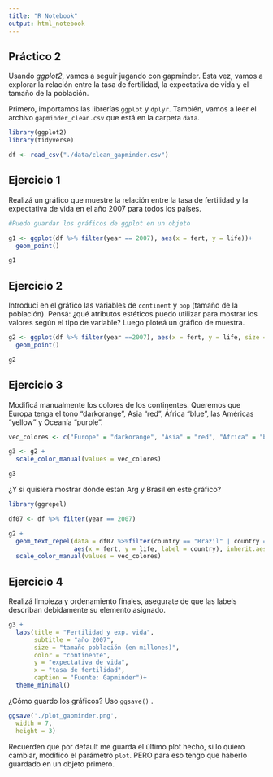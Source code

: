 ```yaml
---
title: "R Notebook"
output: html_notebook
---
```

## Práctico 2

Usando *ggplot2*, vamos a seguir jugando con gapminder. Esta vez, vamos a explorar la relación entre la tasa de fertilidad, la expectativa de vida y el tamaño de la población. 

Primero, importamos las librerías `ggplot` y `dplyr`. También, vamos a leer el archivo `gapminder_clean.csv` que está en la carpeta `data`. 

```r
library(ggplot2)
library(tidyverse)

df <- read_csv("./data/clean_gapminder.csv")
```


## Ejercicio 1

Realizá un gráfico que muestre la relación entre la tasa de fertilidad y la expectativa de vida en el año 2007 para todos los países. 

```r
#Puedo guardar los gráficos de ggplot en un objeto

g1 <- ggplot(df %>% filter(year == 2007), aes(x = fert, y = life))+
  geom_point()

g1
```
## Ejercicio 2

Introducí en el gráfico las variables de `continent` y `pop` (tamaño de la población). Pensá: ¿qué atributos estéticos puedo utilizar para mostrar los valores según el tipo de variable? Luego ploteá un gráfico de muestra.

```r
g2 <- ggplot(df %>% filter(year ==2007), aes(x = fert, y = life, size = pop, color = continent))+
  geom_point()

g2
```

## Ejercicio 3

Modificá manualmente los colores de los continentes. Queremos que Europa tenga el tono "darkorange", Asia "red", África "blue", las Américas "yellow" y Oceanía "purple". 

```r
vec_colores <- c("Europe" = "darkorange", "Asia" = "red", "Africa" = "blue", "Americas" = "yellow", "Oceania" = "purple")

g3 <- g2 +
  scale_color_manual(values = vec_colores)

g3
```

¿Y si quisiera mostrar dónde están Arg y Brasil en este gráfico?

```r
library(ggrepel)

df07 <- df %>% filter(year == 2007)

g2 +
  geom_text_repel(data = df07 %>%filter(country == "Brazil" | country == "Argentina"), 
                  aes(x = fert, y = life, label = country), inherit.aes = FALSE)+
  scale_color_manual(values = vec_colores)
```

## Ejercicio 4

Realizá limpieza y ordenamiento finales, asegurate de que las labels describan debidamente su elemento asignado. 

```r
g3 +
  labs(title = "Fertilidad y exp. vida",
       subtitle = "año 2007",
       size = "tamaño población (en millones)",
       color = "continente",
       y = "expectativa de vida",
       x = "tasa de fertilidad",
       caption = "Fuente: Gapminder")+
  theme_minimal()

```
¿Cómo guardo los gráficos? Uso `ggsave()` .

```r
ggsave('./plot_gapminder.png',
  width = 7,
  height = 3)
```

Recuerden que por default me guarda el último plot hecho, si lo quiero cambiar, modifico el parámetro `plot`. PERO para eso tengo que haberlo guardado en un objeto primero. 

